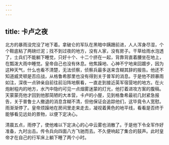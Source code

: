```yaml
---
---
---
```

title: 卡卢之夜
---




北方的暴雨没完没了地下着。拿破仑的军队在黑暗中蹒跚前进，人人浑身尽湿，个个鞋底粘了两磅烂泥；找不到过夜的地方，没有人家，没有房子。干草给雨水泡透了，士兵们不能躺下睡觉，只好十个、十二个挤在一起，背靠背直着腰坐在地上，在瓢泼大雨中睡觉。皇帝自己也没有休息。他焦躁地、心神不宁地来回踱步，因为这种天气，什么也看不清楚，无法侦察，侦察兵最多送来含糊其辞的报告。他还不知道威灵顿是否应战，从格鲁希那里也没有得到关于普军的消息。于是他不顾暴雨如注，深夜一点钟亲自前往前沿阵地察看，一直走到接近英军宿营地的地方。在火炮射程内的地方，水汽中隐约可见一点烟雾迷蒙的灯光，他打着进攻方案的腹稿。天蒙蒙亮他才回到他那简陋的大本营，卡卢的小屋，见到格鲁希最初几封紧急报告，关于普鲁士人撤退的消息含糊不清，但他保证会追踪他们，这毕竟令人宽慰。雨渐渐停了。皇帝烦躁地在房间里走来走去，凝视着黄色的地平线，看看是否终于能够看见远处的景物，以便下定决心。

清晨五点，雨停了，使他难以下定决心的心中云雾也消散了。于是他下令全军作好准备，九时出击。传令兵向四面八方飞驰而去。不久便响起了集合的鼓声。此时皇帝才在自己的行军床上躺下睡了两个小时。